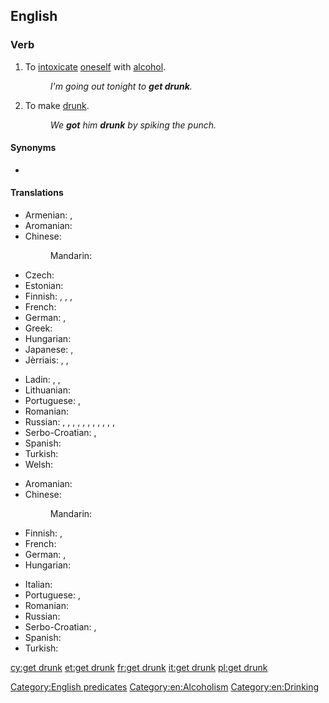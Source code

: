 ==English==

===Verb===
{{en-verb|head=[[get]] [[drunk]]|gets drunk|getting drunk|got drunk|gotten drunk}}

# {{context|intransitive|lang=en}} To [[intoxicate]] [[oneself]] with [[alcohol]].
#: ''I'm going out tonight to '''get drunk'''.''
# {{context|transitive|lang=en}} To make [[drunk]].
#: ''We '''got''' him '''drunk''' by spiking the punch.''

====Synonyms====
* {{l|en|bedrink}}

====Translations====
{{trans-top|to intoxicate oneself with alcohol}}
* Armenian: {{t|hy|հարբել}}, {{t|hy|արբենալ}}
* Aromanian: {{t|rup|mbet|alt=mi-mbet}}
* Chinese:
*: Mandarin: {{t+|cmn|喝醉|tr=hēzuì|sc=Hani}}
* Czech: {{t|cs|opít|alt=opít se}}
* Estonian: {{t|et|purju jääma}}
* Finnish: {{t|fi|juopua}}, {{t+|fi|humaltua}}, {{t|fi|tulla juovuksiin}}, {{t|fi|tulla humalaan}}
* French: {{t+|fr|souler|alt=se souler}}
* German: {{t+|de|betrinken|alt=sich betrinken}}, {{t+|de|saufen}}
* Greek: {{t+|el|μεθώ|tr=metho}}
* Hungarian: {{t+|hu|berúg}}
* Japanese: {{t|ja|酔っ払う|tr=よっぱらう, yopparau|sc=Jpan}}, {{t+|ja|酔う|tr=よう, you|sc=Jpan}}
* Jèrriais: {{t|roa-jer|bouaissonner}}, {{t|roa-jer|prendre eune tchuite}}, {{t|roa-jer|soûler|alt=sé soûler}}
{{trans-mid}}
* Ladin: {{t|lld|fe na steca}}, {{t|lld|fe na ciòca}}, {{t|lld|fe na bëusa}}
* Lithuanian: {{t+|lt|nusigerti}}
* Portuguese: {{t|pt|[[ficar]] [[bêbado]]/[[bêbedo]]}}, {{t|pt|[[embebedar]]-[[se]]}}
* Romanian: {{t+|ro|îmbăta|alt=a se îmbăta}}
* Russian: {{t+|ru|напиваться|impf|tr=napivátʹsja}}, {{t+|ru|напиться|pf|tr=napítʹsja}}, {{t+|ru|упиваться|impf|tr=upivátʹsja}}, {{t+|ru|упиться|pf|tr=upítʹsja}} {{qualifier|badly}}, {{t+|ru|нажираться|impf|tr=nažirátʹsja}}, {{t+|ru|нажраться|pf|tr=nažrátʹsja}} {{qualifier|disparagingly, rude}}, {{t+|ru|нализаться|pf|tr=nalizátʹsja}} {{qualifier|disparagingly, rude}}, {{t+|ru|назюзюкаться|pf|tr=nazjuzjúkatʹsja}} {{qualifier|colloquial}}, {{t+|ru|наклюкаться|pf|tr=nakljúkatʹsja}} {{qualifier|colloquial}}, {{t+|ru|надраться|pf|tr=nadrátʹsja}} {{qualifier|colloquial}}, {{t+|ru|нарезаться|pf|tr=narézatʹsja}} {{qualifier|colloquial}}, {{t+|ru|насосаться|pf|tr=nasosátʹsja}} {{qualifier|colloquial}}
* Serbo-Croatian: {{t|sh|napiti|alt=nàpiti se}}, {{t|sh|opiti|alt=òpiti se}}
* Spanish: {{t+|es|emborracharse}}
* Turkish: {{t+|tr|sarhoş olmak}}
* Welsh: {{t+|cy|meddwi}}
{{trans-bottom}}

{{trans-top|transitive; to make drunk}}
* Aromanian: {{t|rup|mbet}}
* Chinese:
*: Mandarin: {{t+|cmn|灌醉|tr=guànzuì|sc=Hani}}
* Finnish: {{t+|fi|juottaa}}, {{t|fi|juovuttaa}}
* French: {{t+|fr|souler}}
* German: {{t+|de|betrunken}} {{t+|de|machen}}, {{t|de|abfüllen}}
* Hungarian: {{t|hu|berúgat}}
{{trans-mid}}
* Italian: {{t|it|ubriacarsi}}
* Portuguese: {{t|pt|[[deixar]] [[bêbado]]/[[bêbedo]]}}, {{t+|pt|embebedar}}
* Romanian: {{t+|ro|îmbăta}}
* Russian: {{t+|ru|напоить|pf|tr=napoítʹ}}
* Serbo-Croatian: {{t|sh|nàpiti}}, {{t|sh|òpiti}}
* Spanish: {{t|es|emborrachar}}
* Turkish: {{t+|tr|sarhoş etmek}}
{{trans-bottom}}

[[Category:English predicates]]
[[Category:en:Alcoholism]]
[[Category:en:Drinking]]

[[cy:get drunk]]
[[et:get drunk]]
[[fr:get drunk]]
[[it:get drunk]]
[[pl:get drunk]]